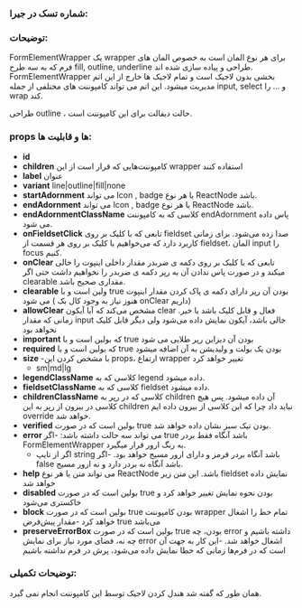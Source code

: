 <!-- FormElementWrapper.stories.mdx -->


<Meta title="COMPONENTS/Atoms/FormElementWrapper/Docs" />

### شماره تسک در جیرا:

### توضیحات:

FormElementWrapper یک wrapper برای هر نوع المان است به خصوص المان های فرم که به سه طرح  fill, outline, underline طراحی و پیاده سازی شده اند. FormElementWrapper بخشی بدون لاجیک است و تمام لاجیک ها خارج از این اتم مدیریت میشود. این اتم می تواند کامپوننت های مختلفی از جمله input, select و ... را wrap کند.

طراحی outline ، حالت دیفالت برای این کامپوننت است.

### props ها و قابلیت ها:

- **id**
- **children** کامپوننت‌هایی که قرار است از این wrapper استفاده کنند
- **label** عنوان
- **variant** line|outline|fill|none
- **startAdornment** می تواند Icon , badge یا هر نوع ReactNode باشد.
- **endAdornment** می تواند Icon , badge یا هر نوع ReactNode باشد.
- **endAdornmentClassName** کلاسی که به کامپوننت endAdornment پاس داده می شود.
- **onFieldsetClick** تابعی که با کلیک بر روی fieldset صدا زده می‌شود. برای زمانی کاربرد دارد که می‌خواهیم با کلیک بر روی هر قسمت از fieldset، المان input را focus کنیم.
- **onClear** تابعی که با کلیک بر روی دکمه ی ضربدر مقدار داخلی اینپوت را خالی میکند و در صورت پاس ندادن آن به رپر دکمه ی ضربدر را نخواهیم داشت حتی اگر clearable مقداری صحیح باشد.
- **clearable** ولین است و با true بودن آن رپر دارای دکمه ی پاک کردن مقدار اینپوت می شود ( هنوز نیاز به وجود کال بک  onClear داریم)
- **allowClear** مشخص می‌کند که آیا آیکون clear فعال و قابل کلیک باشد یا خیر. زمانی که مقدار input خالی باشد، آیکون نمایش داده می‌شود ولی دیگر قابل کلیک نخواهد بود
- **important** که بولین است و با true بودن آن دیزاین رپر طلایی می شود
- **required** که بولین است و با true بودن یک بولت و ولیدیشن به آن اضافه میشود
- **size**
    -با مشخص کردن این props، ارتفاع wrapper تغییر خواهد کرد
    - sm|md|lg
- **legendClassName** کلاسی که به legend داده میشود.
- **fieldsetClassName** کلاسی که به fieldset داده میشود.
- **childrenClassName** کلاسی که در رپر به children آن داده میشود. پس هیچ کلاسی در بیرون از رپر به این children نباید داد چرا که این کلاسی از بیرون داده ایم override خواهد شد.
- **verified** بولین است که در صورت true بودن تیک سبز نشان داده خواهد شد.
- **error** می تواند سه حالت داشته باشد:
    -اگر true باشد آنگاه فقط بردر FormElementWrapper به رنگ ارور قرار میگیرد.
    - اگر از تایپ string باشد آنگاه بردر قرمز و دارای ارور مسیج خواهد بود.
    -اگر false باشد آنگاه نه بردر دارد و نه ارور مسیج.
- **help** می تواند متن یا هر نوع ReactNode باشد. این متن زیر fieldset نمایش داده خواهد شد
- **disabled** بولین است که در صورت true بودن نحوه نمایش تغییر خواهد کرد و خاکستری می‌شود
- **block** بولین است که در صورت true بودن کامپوننت wrapper تمام خط را اشغال خواهد کرد
    -مقدار پیش‌فرض true می‌باشد
- **preserveErrorBox** بولین است که در صورت true بودن، چه error داشته باشیم و چه نه، فضای مورد نیاز برای نمایش error اشغال خواهد شد.
    -این کار به جهت آن است که در فرم‌ها زمانی که خطا نمایش داده می‌شود، پرش در فرم نداشته باشیم


###  توضیحات تکمیلی:

همان طور که گفته شد هندل کردن لاجیک توسط این کامپوننت انجام نمی گیرد.

